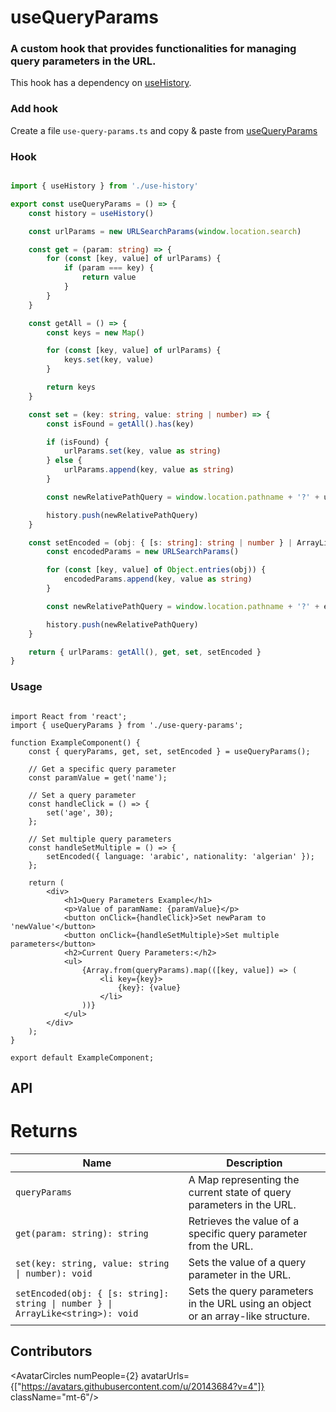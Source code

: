 

# useQueryParams

<h3 className="mt-4 text-xl font-normal text-gray-400">A custom hook that provides functionalities for managing query parameters in the URL.</h3>

<Callout type="warning">This hook has a dependency on [useHistory](/hooks/use-history).</Callout>

### Add hook
 
Create a file `use-query-params.ts` and copy & paste from [useQueryParams](/hooks/use-query-params#hook)


### Hook

```ts copy

import { useHistory } from './use-history'

export const useQueryParams = () => {
    const history = useHistory()

    const urlParams = new URLSearchParams(window.location.search)

    const get = (param: string) => {
        for (const [key, value] of urlParams) {
            if (param === key) {
                return value
            }
        }
    }

    const getAll = () => {
        const keys = new Map()

        for (const [key, value] of urlParams) {
            keys.set(key, value)
        }

        return keys
    }

    const set = (key: string, value: string | number) => {
        const isFound = getAll().has(key)

        if (isFound) {
            urlParams.set(key, value as string)
        } else {
            urlParams.append(key, value as string)
        }

        const newRelativePathQuery = window.location.pathname + '?' + urlParams.toString()

        history.push(newRelativePathQuery)
    }

    const setEncoded = (obj: { [s: string]: string | number } | ArrayLike<string>) => {
        const encodedParams = new URLSearchParams()

        for (const [key, value] of Object.entries(obj)) {
            encodedParams.append(key, value as string)
        }

        const newRelativePathQuery = window.location.pathname + '?' + encodedParams.toString()

        history.push(newRelativePathQuery)
    }

    return { urlParams: getAll(), get, set, setEncoded }
}


```

### Usage

```tsx {3,6} copy

import React from 'react';
import { useQueryParams } from './use-query-params';

function ExampleComponent() {
    const { queryParams, get, set, setEncoded } = useQueryParams();

    // Get a specific query parameter
    const paramValue = get('name');

    // Set a query parameter
    const handleClick = () => {
        set('age', 30);
    };

    // Set multiple query parameters
    const handleSetMultiple = () => {
        setEncoded({ language: 'arabic', nationality: 'algerian' });
    };

    return (
        <div>
            <h1>Query Parameters Example</h1>
            <p>Value of paramName: {paramValue}</p>
            <button onClick={handleClick}>Set newParam to 'newValue'</button>
            <button onClick={handleSetMultiple}>Set multiple parameters</button>
            <h2>Current Query Parameters:</h2>
            <ul>
                {Array.from(queryParams).map(([key, value]) => (
                    <li key={key}>
                        {key}: {value}
                    </li>
                ))}
            </ul>
        </div>
    );
}

export default ExampleComponent;

```

## API

<h1 className='text-xl font-medium mt-6'>Returns</h1>

| Name                                                                                 | Description                                                                 |
|-----------------------------------------------------------------------------------------|-----------------------------------------------------------------------------|
| `queryParams`                                          | A Map representing the current state of query parameters in the URL.        |
| `get(param: string): string`                           | Retrieves the value of a specific query parameter from the URL.             |
| `set(key: string, value: string \| number): void`     | Sets the value of a query parameter in the URL.                             |
| `setEncoded(obj: { [s: string]: string \| number } \| ArrayLike<string>): void`| Sets the query parameters in the URL using an object or an array-like structure. |



## Contributors

<AvatarCircles numPeople={2} avatarUrls={["https://avatars.githubusercontent.com/u/20143684?v=4"]}  className="mt-6"/>
